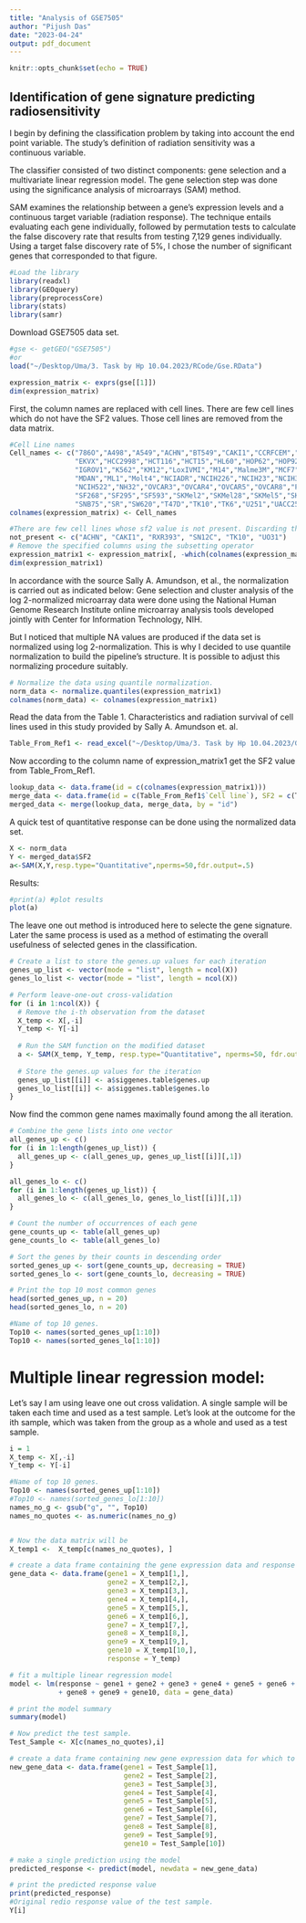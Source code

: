 ```yaml
---
title: "Analysis of GSE7505"
author: "Pijush Das"
date: "2023-04-24"
output: pdf_document
---
```


```r
knitr::opts_chunk$set(echo = TRUE)
```

## Identification of gene signature predicting radiosensitivity

I begin by defining the classification problem by taking into account the end point variable. The study's definition of radiation sensitivity was a continuous variable. 

The classifier consisted of two distinct components: gene selection and a multivariate linear regression model. The gene selection step was done using the significance analysis of microarrays (SAM) method.

SAM examines the relationship between a gene's expression levels and a continuous target variable (radiation response). The technique entails evaluating each gene individually, followed by permutation tests to calculate the false discovery rate that results from testing 7,129 genes individually. Using a target false discovery rate of 5%, I chose the number of significant genes that corresponded to that figure.

```r
#Load the library 
library(readxl)
library(GEOquery)
library(preprocessCore)
library(stats)
library(samr)

```

Download GSE7505 data set.

```r
#gse <- getGEO("GSE7505")
#or
load("~/Desktop/Uma/3. Task by Hp 10.04.2023/RCode/Gse.RData")

expression_matrix <- exprs(gse[[1]])
dim(expression_matrix)
```

First, the column names are replaced with cell lines. There are few cell lines which do not have the SF2 values. Those cell lines are removed from the data matrix.

```r
#Cell Line names
Cell_names <- c("786O","A498","A549","ACHN","BT549","CAKI1","CCRFCEM","Colo205","Du145",
                "EKVX","HCC2998","HCT116","HCT15","HL60","HOP62","HOP92","HS578T","HT29",
                "IGROV1","K562","KM12","LoxIVMI","M14","Malme3M","MCF7","MDAMB231","MDAMB435",
                "MDAN","ML1","Molt4","NCIADR","NCIH226","NCIH23","NCIH322M","NCIH460",
                "NCIH522","NH32","OVCAR3","OVCAR4","OVCAR5","OVCAR8","PC3","RPMI8226","RXR393",
                "SF268","SF295","SF593","SKMel2","SKMel28","SKMel5","SKOV3","SN12C","SNB19",
                "SNB75","SR","SW620","T47D","TK10","TK6","U251","UACC257","UACC62","UO31")
colnames(expression_matrix) <- Cell_names

#There are few cell lines whose sf2 value is not present. Discarding them from the expression matrix.
not_present <- c("ACHN", "CAKI1", "RXR393", "SN12C", "TK10", "UO31")
# Remove the specified columns using the subsetting operator
expression_matrix1 <- expression_matrix[, -which(colnames(expression_matrix) %in% not_present)]
dim(expression_matrix1)
```

In accordance with the source Sally A. Amundson, et al., the normalization is carried out as indicated below:
Gene selection and cluster analysis of the log 2-normalized microarray data were done using the National Human Genome Research Institute online microarray analysis tools developed jointly with Center for Information Technology, NIH.

But I noticed that multiple NA values are produced if the data set is normalized using log 2-normalization. This is why I decided to use quantile normalization to build the pipeline's structure. It is possible to adjust this normalizing procedure suitably.


```r
# Normalize the data using quantile normalization.
norm_data <- normalize.quantiles(expression_matrix1)
colnames(norm_data) <- colnames(expression_matrix1)

```

Read the data from the Table 1. Characteristics and radiation survival of cell lines used in this study provided by Sally A. Amundson et. al.

```r
Table_From_Ref1 <- read_excel("~/Desktop/Uma/3. Task by Hp 10.04.2023/GSE7505/Table From Ref2.xlsx")
```

Now according to the column name of expression_matrix1 get the SF2 value from Table_From_Ref1.

```r
lookup_data <- data.frame(id = c(colnames(expression_matrix1)))
merge_data <- data.frame(id = c(Table_From_Ref1$`Cell line`), SF2 = c(Table_From_Ref1$SF2))
merged_data <- merge(lookup_data, merge_data, by = "id")
```

A quick test of quantitative response can be done using the normalized data set.

```r
X <- norm_data  
Y <- merged_data$SF2
a<-SAM(X,Y,resp.type="Quantitative",nperms=50,fdr.output=.5)


```

Results:

```r
#print(a) #plot results 
plot(a)
```

The leave one out method is introduced here to selecte the gene signature. Later the same process is used as a method of estimating the overall usefulness of selected genes in the classification.

```r

# Create a list to store the genes.up values for each iteration
genes_up_list <- vector(mode = "list", length = ncol(X))
genes_lo_list <- vector(mode = "list", length = ncol(X))

# Perform leave-one-out cross-validation
for (i in 1:ncol(X)) {
  # Remove the i-th observation from the dataset
  X_temp <- X[,-i]
  Y_temp <- Y[-i]
  
  # Run the SAM function on the modified dataset
  a <- SAM(X_temp, Y_temp, resp.type="Quantitative", nperms=50, fdr.output=.5)
  
  # Store the genes.up values for the iteration
  genes_up_list[[i]] <- a$siggenes.table$genes.up
  genes_lo_list[[i]] <- a$siggenes.table$genes.lo
}

```

Now find the common gene names maximally found among the all iteration.

```r
# Combine the gene lists into one vector
all_genes_up <- c()
for (i in 1:length(genes_up_list)) {
  all_genes_up <- c(all_genes_up, genes_up_list[[i]][,1])
}

all_genes_lo <- c()
for (i in 1:length(genes_up_list)) {
  all_genes_lo <- c(all_genes_lo, genes_lo_list[[i]][,1])
}

# Count the number of occurrences of each gene
gene_counts_up <- table(all_genes_up)
gene_counts_lo <- table(all_genes_lo)

# Sort the genes by their counts in descending order
sorted_genes_up <- sort(gene_counts_up, decreasing = TRUE)
sorted_genes_lo <- sort(gene_counts_lo, decreasing = TRUE)

# Print the top 10 most common genes
head(sorted_genes_up, n = 20)
head(sorted_genes_lo, n = 20)

#Name of top 10 genes.
Top10 <- names(sorted_genes_up[1:10])
Top10 <- names(sorted_genes_lo[1:10])

```

# Multiple linear regression model:

Let's say I am using leave one out cross validation. A single sample will be taken each time and used as a test sample. Let's look at the outcome for the ith sample, which was taken from the group as a whole and used as a test sample.

```r
i = 1
X_temp <- X[,-i]
Y_temp <- Y[-i]

#Name of top 10 genes.
Top10 <- names(sorted_genes_up[1:10])
#Top10 <- names(sorted_genes_lo[1:10])
names_no_g <- gsub("g", "", Top10)
names_no_quotes <- as.numeric(names_no_g)


# Now the data matrix will be 
X_temp1 <-  X_temp[c(names_no_quotes), ]

# create a data frame containing the gene expression data and response variable
gene_data <- data.frame(gene1 = X_temp1[1,], 
                        gene2 = X_temp1[2,], 
                        gene3 = X_temp1[3,], 
                        gene4 = X_temp1[4,], 
                        gene5 = X_temp1[5,], 
                        gene6 = X_temp1[6,], 
                        gene7 = X_temp1[7,], 
                        gene8 = X_temp1[8,], 
                        gene9 = X_temp1[9,], 
                        gene10 = X_temp1[10,], 
                        response = Y_temp)

# fit a multiple linear regression model
model <- lm(response ~ gene1 + gene2 + gene3 + gene4 + gene5 + gene6 + gene7 
            + gene8 + gene9 + gene10, data = gene_data)

# print the model summary
summary(model)

# Now predict the test sample.
Test_Sample <- X[c(names_no_quotes),i]

# create a data frame containing new gene expression data for which to make a single prediction
new_gene_data <- data.frame(gene1 = Test_Sample[1], 
                            gene2 = Test_Sample[2], 
                            gene3 = Test_Sample[3], 
                            gene4 = Test_Sample[4], 
                            gene5 = Test_Sample[5], 
                            gene6 = Test_Sample[6], 
                            gene7 = Test_Sample[7], 
                            gene8 = Test_Sample[8], 
                            gene9 = Test_Sample[9], 
                            gene10 = Test_Sample[10])

# make a single prediction using the model
predicted_response <- predict(model, newdata = new_gene_data)

# print the predicted response value
print(predicted_response)
#Original redio response value of the test sample. 
Y[i]

```

